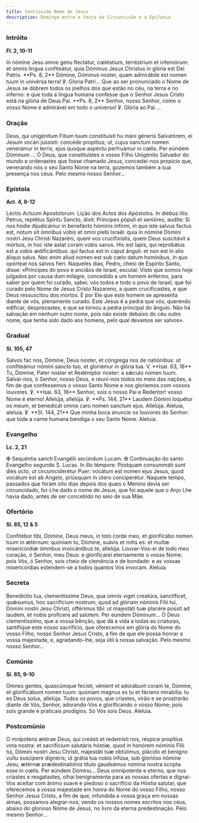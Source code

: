 ```yaml
---
title: Santíssimo Nome de Jesus
description: Domingo entre a Festa da Circuncisão e a Epifania
---
```


### Intróito

**Fl. 2, 10-11**

<div class="side-by-side not-content">
  <span>
    In nómine Jesu omne genu flectátur, cœléstium, terréstrium et infernórum: et omnis lingua
    confiteátur, quia Dóminus Jesus Christus in glória est Dei Patris. **Ps. 8, 2** Dómine, Dóminus
    noster, quam admirábile est nomen tuum in univérsa terra! ℣. Gloria Patri...
  </span>
  <span>
    Que ao ser pronunciado o Nome de Jesus se dobrem todos os joelhos dos que estão no céu, na terra
    e no inferno: e que toda a língua humana confesse que o Senhor Jesus Cristo está na glória de
    Deus Pai. **Ps. 8, 2** Senhor, nosso Senhor, como o vosso Nome é admirável em todo o universo!
    ℣. Glória ao Pai ...
  </span>
</div>

### Oração

<div class="side-by-side not-content">
  <span>
    Deus, qui unigénitum Fílium tuum constituísti hu máni géneris Salvatórem, ei Jesum vocári
    jussísti: concéde propítius; ut, cujus sanctum nomen venerámur in terris, ejus quoque aspéctu
    perfruámur in cœlis. Per eúndem Dóminum ...
  </span>
  <span>
    Ó Deus, que constituístes o vosso Filho Unigénito Salvador do mundo e ordenastes que fosse
    chamado Jesus, concedei-nos propício que, venerando nós o seu Santo Nome na terra, gozemos
    também a sua presença nos céus. Pelo mesmo nosso Senhor...
  </span>
</div>

### Epístola

**Act. 4, 8-12**

<div class="side-by-side not-content">
  <span>Léctio Actuum Apostolorum.</span>
  <span>Lição dos Actos dos Apóstolos.</span>
  <span>
    In diébus illis: Petrus, replétus Spíritu Sancto, dixit: Príncipes pópuli et senióres, audíte:
    Si nos hódie dijudicámur in benefácto hóminis infírmi, in quo iste salvus factus est, notum sit
    ómnibus vobis et omni plebi Israël: quia in nómine Dómini nostri Jesu Christi Nazaréni, quem vos
    crucifixístis, quem Deus suscitávit a mórtuis, in hoc iste astat coram vobis sanus. Hic est
    lapis, qui reprobátus est a vobis ædificántibus: qui factus est in caput ánguli: et non est in
    alio áliquo salus. Nec enim aliud nomen est sub cœlo datum homínibus, in quo opórteat nos salvos
    fíeri.
  </span>
  <span>
    Naqueles dias, Pedro, cheio de Espírito Santo, disse: «Príncipes do povo e anciãos de Israel,
    escutai: Visto que somos hoje julgados por causa dum milagre, concedido a um homem enfermo, para
    saber por quem foi curado, sabei, vós todos e todo o povo de Israel, que foi curado pelo Nome de
    Jesus Cristo Nazareno, a quem crucificastes, e que Deus ressuscitou dos mortos. É por Ele que
    este homem se apresenta diante de vós, plenamente curado. Este Jesus é a pedra que vós, querendo
    edificar, desprezastes, e que se tornou a pedra principal do ângulo. Não há salvação em nenhum
    outro nome, pois não existe debaixo do céu outro nome, que tenha sido dado aos homens, pelo qual
    devamos ser salvos».
  </span>
</div>

### Gradual

**Sl. 105, 47**

<div class="side-by-side not-content">
  <span>
    Salvos fac nos, Dómine, Deus noster, et cóngrega nos de natiónibus: ut confiteámur nómini sancto
    tuo, et gloriémur in glória tua. V. **Isai. 63, 16** Tu, Dómine, Pater noster et Redémptor
    noster: a sǽculo nomen tuum.
  </span>
  <span>
    Salvai-nos, ó Senhor, nosso Deus, e reuni-nos todos no meio das nações, a fim de que confessemos
    o vosso Santo Nome e nos gloriemos com vossos louvores. ℣. **Isai. 63, 16** Senhor, sois o nosso
    Pai e Redentor! vosso Nome é eterno!
  </span>
  <span>
    Allelúja, allelúja. ℣. **Ps. 144, 21** Laudem Dómini loquétur os meum, et benedícat omnis caro
    nomen sanctum ejus. Allelúja.
  </span>
  <span>
    Aleluia, aleluia. ℣. **Sl. 144, 21** Que minha boca anuncie os louvores do Senhor: que toda a
    carne humana bendiga o seu Santo Nome. Aleluia.
  </span>
</div>

### Evangelho

**Lc. 2, 21**

<div class="side-by-side not-content">
  <span>
    <span class="text-red-500">✠</span> Sequéntia sancti Evangélii secúndum Lucam.
  </span>
  <span>
    <span class="text-red-500">✠</span> Continuação do santo Evangelho segundo S. Lucas.
  </span>
  <span>
    In illo témpore: Postquam consummáti sunt dies octo, ut circumciderétur Puer: vocátum est nomen
    ejus Jesus, quod vocátum est ab Angelo, priúsquam in útero conciperétur.
  </span>
  <span>
    Naquele tempo, passados que foram oito dias depois dos quais o Menino devia ser circuncidado,
    foi-Lhe dado o nome de Jesus, que foi aquele que o Anjo Lhe havia dado, antes de ser concebido
    no seio de sua Mãe.
  </span>
</div>

### Ofertório

**Sl. 85, 12 & 5**

<div class="side-by-side not-content">
  <span>
    Confitébor tibi, Dómine, Deus meus, in toto corde meo, et glorificábo nomen tuum in ætérnum:
    quóniam tu, Dómine, suávis et mitis es: et multæ misericórdiæ ómnibus invocántibus te, allelúja.
  </span>
  <span>
    Louvar-Vos-ei de todo meu coração, ó Senhor, meu Deus: e glorificarei eternamente o vosso Nome;
    pois Vós, ó Senhor, sois cheio de clemência e de bondade: e as vossas misericórdias estendem-se
    a todos quantos Vos invocam. Aleluia.
  </span>
</div>

### Secreta

<div class="side-by-side not-content">
  <span>
    Benedíctio tua, clementíssime Deus, qua omnis viget creatúra, sanctíficet, quǽsumus, hoc
    sacrifícium nostrum, quod ad glóriam nóminis Fílii tui, Dómini nostri Jesu Christi, offérimus
    tibi: ut majestáti tuæ placére possit ad laudem, et nobis profícere ad salútem. Per eúndem
    Dóminum...
  </span>
  <span>
    Ó Deus clementíssimo, que a vossa bênção, que dá a vida a todas as criaturas, santifique este
    nosso sacrifício, que oferecemos em glória do Nome do vosso Filho, nosso Senhor Jesus Cristo, a
    fim de que ele possa honrar a vossa majestade, e, agradando-lhe, seja útil à nossa salvação.
    Pelo mesmo nosso Senhor...
  </span>
</div>

### Comúnio

**Sl. 85, 9-10**

<div class="side-by-side not-content">
  <span>
    Omnes gentes, quascúmque fecísti, vénient et adorábunt coram te, Dómine, et glorificábunt nomen
    tuum: quóniam magnus es tu et fáciens mirabília: tu es Deus solus, allelúja.
  </span>
  <span>
    Todos os povos, que criastes, virão e se prostrarão diante de Vós, Senhor, adorando-Vos e
    glorificando o vosso Nome; pois sois grande e praticais prodígios. Só Vós sois Deus. Aleluia.
  </span>
</div>

### Postcomúnio

<div class="side-by-side not-content">
  <span>
    O mnípotens ætérae Deus, qui creásti et redemísti nos, réspice propítius vota nostra: et
    sacrifícium salutáris hóstiæ, quod in honórem nóminis Fílii tui, Dómini nostri Jesu Christi,
    majestáti tuæ obtúlimus, plácido et benígno vultu suscípere dignéris; ut grátia tua nobis
    infúsa, sub glorióso nómine Jesu, ætérnæ prædestinatiónis titulo gaudeámus nómina nostra scripta
    esse in cœlis. Per eúndem Dóminu...
  </span>
  <span>
    Deus omnipotente e eterno, que nos criastes e resgatastes, olhai benignamente para as nossas
    ofertas e dignai-Vos aceitar com ânimo suave e piedoso o sacrifício da Hóstia salutar, que
    oferecemos à vossa majestade em honra do Nome do vosso Filho, nosso Senhor Jesus Cristo, a fim
    de que, infundida a vossa graça em nossas almas, possamos alegrar-nos, vendo os nossos nomes
    escritos nos céus, abaixo do glorioso Nome de Jesus, no livro da eterna predestinação. Pelo
    mesmo Senhor...
  </span>
</div>

